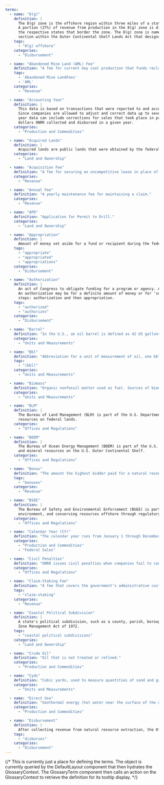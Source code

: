 ```yaml
---
terms:
  - name: "8(g)"
    definition: |
      The 8(g) zone is the offshore region within three miles of a state shoreline.
      A portion (27%) of revenue from production in the 8(g) zone is distributed to
      the respective states that border the zone. The 8(g) zone is named for the
      section within the Outer Continental Shelf Lands Act that designates it.
    tags:
      - "8(g) offshore"
    categories:
      - "Disbursement"

  - name: "Abandoned Mine Land (AML) Fee"
    definition: "A fee for current day coal production that funds reclamation of mines abandoned before 1977."
    tags:
      - 'Abandoned Mine LandFees'
      - 'AML'
    categories:
      - "Revenue"

  - name: "Accounting Year"
    definition: |
      This data is based on transactions that were reported to and accepted into ONRR's financial system in a given year.
      Since companies are allowed to adjust and correct data up to seven years after a transaction takes place, accounting
      year data can include corrections for sales that took place in previous years. This data is most useful when analyzing
      dollars ONRR collected and disbursed in a given year.
    categories:
      - "Production and Commodities"

  - name: "Acquired Lands"
    definition: |
      Acquired lands are public lands that were obtained by the federal government through purchase, condemnation, gift, or exchange.
    categories:
      - "Land and Ownership"

  - name: "Acquisition Fee"
    definition: "A fee for securing an uncompetitive lease in place of a bonus."
    categories:
      - "Revenue"

  - name: "Annual Fee"
    definition: "A yearly maintenance fee for maintaining a claim."
    categories:
      - "Revenue"

  - name: "APD"
    definition: "Application for Permit to Drill."
    categories:
      - "Land and Ownership"

  - name: "Appropriation"
    definition: |
      Amount of money set aside for a fund or recipient during the federal budget process. Congress designates a specific amount to be distributed to the fund or recipient.
    tags:
      - "appropriate"
      - "appropriated"
      - "appropriations"
    categories:
      - "Disbursement"

  - name: "Authorization"
    definition: |
      An act of Congress to obligate funding for a program or agency. An authorization may be effective for one year, a fixed number of years, or an indefinite period.
      An authorization may be for a definite amount of money or for 'such sums as may be necessary.' The formal federal spending process consists of two sequential
      steps: authorization and then appropriation.
    tags:
      - "authorized"
      - "authorizes"
    categories:
      - "Disbursement"

  - name: "Barrel"
    definition: "In the U.S., an oil barrel is defined as 42 US gallons and abbreviated as bbl."
    categories:
      - "Units and Measurements"

  - name: "Bbl"
    definition: "Abbreviation for a unit of measurement of oil, one bbl, or oil barrel. Defined as 42 US gallons."
    tags:
      - "(bbl)"
    categories:
      - "Units and Measurements"

  - name: "Biomass"
    definition: "Organic nonfossil matter used as fuel. Sources of biomass include wood, wood waste products, biofuel, and many plant-based materials."
    categories:
      - "Units and Measurements"

  - name: "BLM"
    definition: |
      The Bureau of Land Management (BLM) is part of the U.S. Department of the Interior, and manages exploration, development, and production of natural
      resources on federal lands.
    categories:
      - "Offices and Regulations"

  - name: "BOEM"
    definition: |
      The Bureau of Ocean Energy Management (BOEM) is part of the U.S. Department of the Interior and is responsible for managing the development of energy
      and mineral resources on the U.S. Outer Continental Shelf.
    categories:
      - "Offices and Regulations"

  - name: "Bonus"
    definition: "The amount the highest bidder paid for a natural resource lease."
    tags:
      - "bonuses"
    categories:
      - "Revenue"

  - name: "BSEE"
    definition: |
      The Bureau of Safety and Environmental Enforcement (BSEE) is part of the U.S. Department of the Interior, and is charged with promoting safety, protecting the
      environment, and conserving resources offshore through regulatory oversight and enforcement.
    categories:
      - "Offices and Regulations"

  - name: "Calendar Year (CY)"
    definition: "The calendar year runs from January 1 through December 31. The two annual time periods for reporting data are calendar year and fiscal year."
    categories:
      - "Production and Commodities"
      - "Federal Sales"

  - name: "Civil Penalties"
    definition: "ONRR issues civil penalties when companies fail to comply with, or knowingly or willfully violate, regulations or laws."
    categories:
      - "Offices and Regulations"

  - name: "Claim-Staking Fee"
    definition: "A fee that covers the government’s administrative costs in the claim-staking process for mining on federal lands."
    tags:
      - "claim-staking"
    categories:
      - "Revenue"

  - name: "Coastal Political Subdivision"
    definition: |
      A state's political subdivision, such as a county, parish, borough, or city. The political subdivision must be within the coastal zone as defined in the Coastal
      Zone Management Act of 1972.
    tags:
      - "coastal political subdivisions"
    categories:
      - "Land and Ownership"

  - name: "Crude Oil"
    definition: "Oil that is not treated or refined."
    categories:
      - "Production and Commodities"

  - name: "Cyds"
    definition: "Cubic yards, used to measure quantities of sand and gravel."
    categories:
      - "Units and Measurements"

  - name: "Direct Use"
    definition: "Geothermal energy (hot water near the surface of the earth) can be used directly for heating buildings, drying crops, heating water, and other industrial processes."
    categories:
      - "Production and Commodities"

  - name: "Disbursement"
    definition: |
      After collecting revenue from natural resource extraction, the Office of Natural Resources Revenue (ONRR) distributes that money to different agencies, funds, and local governments for public use. This process is called “disbursement.”
    tags:
      - "disburses"
    categories:
      - "Disbursement"
---
```


{/*
  This is currently just a place for defining the terms. The object is currently queried by the DefaultLayout component that then hydrates the GlossaryContext.
  The GlossaryTerm component then calls an action on the GlossaryContext to retrieve the definition for its tooltip display.
 */}
